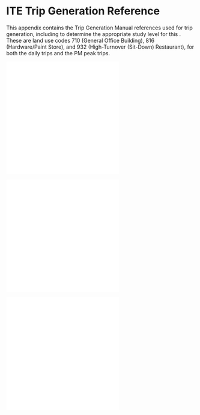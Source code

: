 # ITE Trip Generation Reference {#sec-apdx-tripgen}

This appendix contains the \acr{ITE} Trip Generation Manual references used for trip generation, including to determine the appropriate study level for this \acr{TIA}. These are land use codes 710 (General Office Building), 816 (Hardware/Paint Store), and 932 (High-Turnover (Sit-Down) Restaurant), for both the daily trips and the PM peak trips.

![](../../images/tripgen/710_pm.pdf)
![](../../images/tripgen/710_wkday.pdf)

![](../../images/tripgen/816_pm.pdf)
![](../../images/tripgen/816_wkday.pdf)

![](../../images/tripgen/932_pm.pdf)
![](../../images/tripgen/932_wkday.pdf)